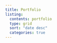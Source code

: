 ---
title: Portfolio
listing: 
  contents: portfolio
  type: grid
  sort: "date desc"
  categories: true 
---
